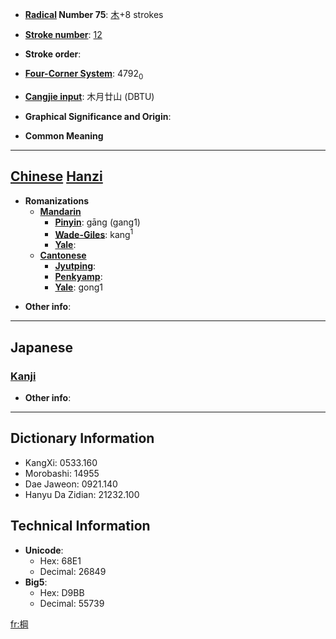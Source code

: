* '''[[Wiktionary:Chinese radical index| Radical]] Number 75''': [[Wiktionary:Chinese radical index 木|木]]+8 strokes

* '''[[Wiktionary:Chinese total strokes index|Stroke number]]''': [[Wiktionary:Chinese total strokes index 12|12]]

* '''Stroke order''': 

* '''[[Wiktionary:Chinese four corner index|Four-Corner System]]''': 4792<sub>0</sub>

* '''[[Wiktionary:Chinese Cangjie index|Cangjie input]]''': 木月廿山 (DBTU)

* '''Graphical Significance and Origin''': 

* '''Common Meaning'''

----

== [[Chinese]] [[Hanzi]] ==

* '''Romanizations'''
** '''[[Mandarin]]'''
*** '''[[Pinyin]]''': gāng (gang1)
*** '''[[Wade-Giles]]''': kang<sup>1</sup>
*** '''[[Yale]]''': 
** '''[[Cantonese]]'''
*** '''[[Jyutping]]''':
*** '''[[Penkyamp]]''': 
*** '''[[Yale]]''': gong1

* '''Other info''': 

----

==Japanese==
===[[Kanji]]===
{{kanji|on readings=[[こう]] (kō)|kun readings=}}

* '''Other info''':  

----

== Dictionary Information ==

* KangXi: 0533.160
* Morobashi: 14955
* Dae Jaweon: 0921.140
* Hanyu Da Zidian: 21232.100

== Technical Information ==

* '''Unicode''':
** Hex: 68E1
** Decimal: 26849
* '''Big5''':
** Hex: D9BB
** Decimal: 55739

[[fr:棡]]